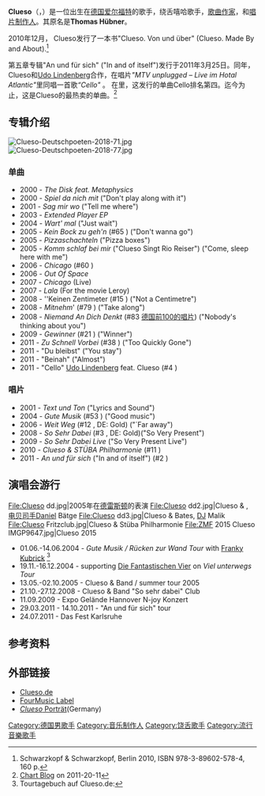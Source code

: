 {{NotChineseTitle|time=2019-01-19}}
{{orphan|time=2015-01-27T05:49:57+00:00}}

{{Infobox Musical artist
|Name = Clueso
|Img = ZMF 2015 Clueso IMGP9649.jpg
|Img_capt = 2015年，[[弗莱堡|弗莱堡]]表演的Clueso
|Background = solo_singer
|Birth_name = Thomas Hübner
|Born = {{birth date and age|1980|4|9}}
|Died =
|Origin = [[德国|德国]][[爱尔福特|爱尔福特]]
|Instrument = [[歌唱|歌唱]]
|Genre = [[流行音乐|流行音乐]], [[雷鬼|雷鬼]], 德国[[嘻哈|嘻哈]]，[[流行电音|流行电音]]
|Occupation = 音乐家, 歌手，[[歌曲作家|歌曲作家]]，[[唱片制作人|唱片制作人]]
| label = [[Four_Music|Four Music]]/[[Sony_Music_Entertainment|Sony Music Entertainment]]
|Years_active = 1995 – 現在
|URL = {{URL|http://www.Clueso.de}} [http://www.Clueso.de 官方网站]
}}

'''Clueso'''（{{IPA-de|klyˈzo|pron}}，{{bd|1980年|4月9日}}）是一位出生在[[德国|德国]][[爱尔福特|爱尔福特]]的歌手，绕舌嘻哈歌手，[[歌曲作家|歌曲作家]]，和[[唱片制作人|唱片制作人]]。其原名是'''Thomas Hübner'''。

2010年12月， Clueso发行了一本书"Clueso. Von und über" (Clueso. Made By and About).<ref>Schwarzkopf & Schwarzkopf, Berlin 2010, ISBN 978-3-89602-578-4, 160 p.</ref>

第五章专辑"An und für sich" ("In and of itself")发行于2011年3月25日。同年，Clueso和[[Udo_Lindenberg|Udo Lindenberg]]合作，在唱片''"MTV unplugged – Live im Hotal Atlantic"''里同唱一首歌''“Cello"'' 。 在{{link-en|德国最畅销的唱片|Media Control Charts}}里，这发行的单曲Cello排名第四。迄今为止，这是Clueso的最热卖的单曲。<ref>[http://germanchartblog.blogspot.com/2011/11/new-german-releases-appear.htmlGerman Chart Blog] on 2011-20-11</ref>

==专辑介绍==
[[File:Clueso-Deutschpoeten-2018-71.jpg|thumb]]
[[File:Clueso-Deutschpoeten-2018-77.jpg|thumb]]
=== 单曲 ===

* 2000 - ''The Disk feat. Metaphysics''
* 2000 - ''Spiel da nich mit'' ("Don't play along with it")
* 2001 - ''Sag mir wo'' ("Tell me where")
* 2003 - ''Extended Player EP''
* 2004 - ''Wart' mal'' ("Just wait")
* 2005 - ''Kein Bock zu geh'n'' (#65 {{link-en|德国前100的唱片|Media Control Charts}}) ("Don't wanna go")
* 2005 - ''Pizzaschachteln'' ("Pizza boxes")
* 2005 - ''Komm schlaf bei mir'' ("Clueso Singt Rio Reiser") ("Come, sleep here with me")
* 2006 - ''Chicago'' (#60 {{link-en|德国前100的唱片|Media Control Charts}})
* 2006 - ''Out Of Space''
* 2007 - ''Chicago'' (Live)
* 2007 - ''Lala'' (For the movie Leroy)
* 2008 - ''Keinen Zentimeter (#15 {{link-en|德国前100的唱片|Media Control Charts}}) ("Not a Centimetre")
* 2008 - ''Mitnehm''' (#79 {{link-en|德国前100的唱片|Media Control Charts}}) ("Take along")
* 2008 - ''Niemand An Dich Denkt'' (#83 [[Media_Control_Charts|德国前100的唱片]]) ("Nobody's thinking about you")
* 2009 - ''Gewinner'' (#21 {{link-en|德国前100的唱片|Media Control Charts}}) ("Winner")
* 2011 - ''Zu Schnell Vorbei'' (#38 {{link-en|德国前100的唱片|Media Control Charts}}) ("Too Quickly Gone")
* 2011 - "Du bleibst" ("You stay")
* 2011 - "Beinah" ("Almost")
* 2011 - "Cello" [[Udo_Lindenberg|Udo Lindenberg]] feat. Clueso (#4 {{link-en|德国前100的唱片|Media Control Charts}})

=== 唱片 ===

* 2001 - ''Text und Ton'' ("Lyrics and Sound")
* 2004 - ''Gute Musik'' (#53 {{link-en|德国前100的唱片|Media Control Charts}}) ("Good music")
* 2006 - ''Weit Weg'' (#12 {{link-en|德国前100的唱片|Media Control Charts}}, DE: Gold) ("´Far away")
* 2008 - ''So Sehr Dabei'' (#3 {{link-en|德国前100的唱片|Media Control Charts}}, DE: Gold)("So Very Present")
* 2009 - ''So Sehr Dabei Live'' ("So Very Present Live")
* 2010 - ''Clueso & STÜBA Philharmonie'' (#11 {{link-en|德国前100的唱片|Media Control Charts}})
* 2011 - ''An und für sich'' ("In and of itself") (#2 {{link-en|德国前100的唱片|Media Control Charts}})

== 演唱会游行 ==

<gallery>
File:Clueso dd.jpg|2005年在[[德雷斯顿|德雷斯顿]]的表演
File:Clueso dd2.jpg|Clueso & {{lang|en|Bates}}, [[电贝司|电贝司手]]Daniel Bätge 
File:Clueso dd3.jpg|Clueso & Bates, [[DJ|DJ]] Malik
File:Clueso Fritzclub.jpg|Clueso & Stüba Philharmonie
File:ZMF 2015 Clueso IMGP9647.jpg|Clueso 2015 
</gallery>

* 01.06.-14.06.2004 - ''Gute Musik / Rücken zur Wand Tour'' with [[Franky_Kubrick|Franky Kubrick]] <ref>Tourtagebuch auf Clueso.de:{{cite web |url=http://www.clueso.de/307.0.html |title=存档副本 |accessdate=2013-10-13 |deadurl=yes |archiveurl=https://web.archive.org/web/20120105013025/http://www.clueso.de/307.0.html |archivedate=2012-01-05 }}</ref>
* 19.11.-16.12.2004 - supporting [[Die_Fantastischen_Vier|Die Fantastischen Vier]] on ''Viel unterwegs Tour''
* 13.05.-02.10.2005 - Clueso & Band / summer tour 2005
* 21.10.-27.12.2008 - Clueso & Band "So sehr dabei" Club
* 11.09.2009 - Expo Gelände Hannover N-joy Konzert
* 29.03.2011 - 14.10.2011 - "An und für sich" tour
* 24.07.2011 - Das Fest Karlsruhe

==参考资料==
{{reflist}}

==外部链接==
* [http://www.clueso.de/ Clueso.de]{{Wayback|url=http://www.clueso.de/ |date=20131016061917 }}
* [https://web.archive.org/web/20050122055735/http://www.sonymusic.de/fourmusic/fourmusic/artists/clueso/ FourMusic Label]
* [https://web.archive.org/web/20060616204731/http://www.cineastentreff.de/content/view/1526/110/ ''Clueso'' Porträt ](Germany)

{{Authority control}}
{{DEFAULTSORT:Clueso}}

[[Category:德国男歌手|Category:德国男歌手]]
[[Category:音乐制作人|Category:音乐制作人]]
[[Category:饶舌歌手|Category:饶舌歌手]]
[[Category:流行音樂歌手|Category:流行音樂歌手]]